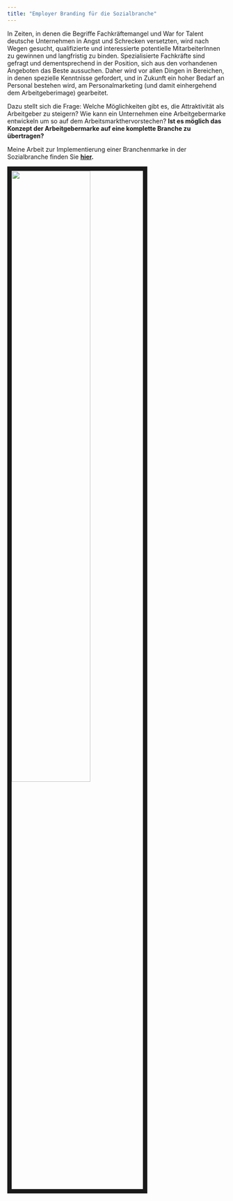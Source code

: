 ```yaml
---
title: "Employer Branding für die Sozialbranche"
---
```


In Zeiten, in denen die Begriffe Fachkräftemangel und War for Talent deutsche Unternehmen in Angst und Schrecken versetzten, wird nach Wegen gesucht, qualifizierte und interessierte potentielle MitarbeiterInnen zu gewinnen und langfristig zu binden. Spezialisierte Fachkräfte sind gefragt und dementsprechend in der Position, sich aus den vorhandenen Angeboten das Beste aussuchen. Daher wird vor allen Dingen in Bereichen, in denen spezielle Kenntnisse gefordert, und in Zukunft ein hoher Bedarf an Personal bestehen wird, am Personalmarketing (und damit einhergehend dem Arbeitgeberimage) gearbeitet.

Dazu stellt sich die Frage: Welche Möglichkeiten gibt es, die Attraktivität als Arbeitgeber zu steigern? Wie kann ein Unternehmen eine Arbeitgebermarke entwickeln um so auf dem Arbeitsmarkthervorstechen? **Ist es möglich das Konzept der Arbeitgebermarke auf eine komplette Branche zu übertragen?**

Meine Arbeit zur Implementierung einer Branchenmarke in der Sozialbranche finden Sie **[hier](Vom Employer Branding zum Branchen Branding .pdf).**

<img src="images/EBInhalt.PNG" style="width:60%; border:10px solid; margin-right: 20px" align="left">
